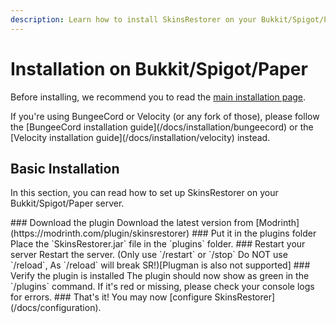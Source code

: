 ```yaml
---
description: Learn how to install SkinsRestorer on your Bukkit/Spigot/Paper server.
---
```



# Installation on Bukkit/Spigot/Paper

Before installing, we recommend you to read the [main installation page](/docs/installation).

<Callout type="info" emoji="ℹ️">
  If you're using BungeeCord or Velocity (or any fork of those), please follow the [BungeeCord installation
  guide](/docs/installation/bungeecord)
  or the [Velocity installation guide](/docs/installation/velocity) instead.
</Callout>

## Basic Installation

In this section, you can read how to set up SkinsRestorer on your Bukkit/Spigot/Paper server.

<Steps>
  <Step>
    ### Download the plugin
    Download the latest version from [Modrinth](https://modrinth.com/plugin/skinsrestorer)
  </Step>

  <Step>
    ### Put it in the plugins folder
    Place the `SkinsRestorer.jar` file in the `plugins` folder.
  </Step>

  <Step>
    ### Restart your server
    Restart the server. (Only use `/restart` or `/stop` Do NOT use `/reload`, As `/reload` will break
    SR!)[Plugman is also not supported]
  </Step>

  <Step>
    ### Verify the plugin is installed
    The plugin should now show as green in the `/plugins` command.
    If it's red or missing, please check your console logs for errors.
  </Step>

  <Step>
    ### That's it!
    You may now [configure SkinsRestorer](/docs/configuration).
  </Step>
</Steps>
